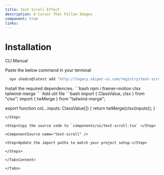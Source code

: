 ```yaml
---
title: Text Scroll Effect
description: A Cursor That Follow Images
component: true
links:
---
```


<ComponentPreview
  name="text-scroll-demo"
  className="[&_.preview>[data-orientation=vertical]]:sm:max-w-[70%]"
  description="All variations"
/>

# Installation

<Tabs defaultValue="cli">

<TabsList>
  <TabsTrigger value="cli">CLI</TabsTrigger>
  <TabsTrigger value="manual">Manual</TabsTrigger>
</TabsList>

<TabsContent value="cli">

<Steps>

<Step>

Paste the below command in your terminal

```bash
  npx shadcn@latest add "http://legacy.skiper-ui.com/registry/text-scroll.json"
```

</Step>

</Steps>

</TabsContent>

<TabsContent value="manual">

<Steps>

<Step>
Install the required dependencies.
```bash
  npm i framer-motion clsx tailwind-merge
```
</Step>
<Step>
Add util file
```bash
import { ClassValue, clsx } from "clsx";
import { twMerge } from "tailwind-merge";
 
export function cn(...inputs: ClassValue[]) {
  return twMerge(clsx(inputs));
}
```
</Step>

<Step>Copy the source code to `components/ui/text-scroll.tsx` </Step>

<ComponentSource name="text-scroll" />

<Step>Update the import paths to match your project setup.</Step>

</Steps>

</TabsContent>

</Tabs>
